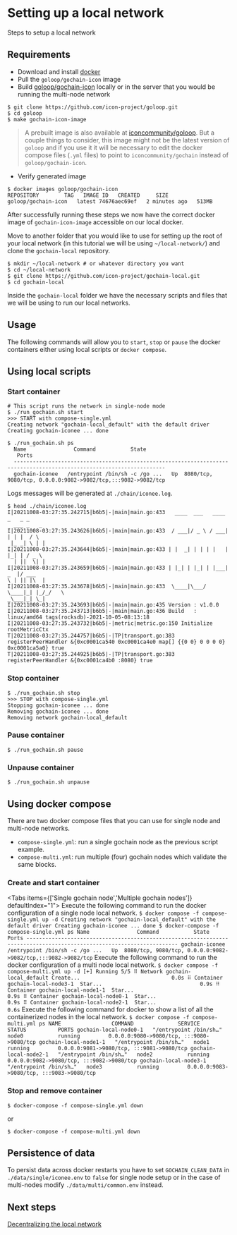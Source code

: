 
# Setting up a local network
Steps to setup a local network

## Requirements

* Download and install [docker](https://docs.docker.com/get-docker/)
* Pull the ```goloop/gochain-icon``` image
* Build [goloop/gochain-icon](https://github.com/icon-project/gochain-local) locally or in the server that you would be running the multi-node network

```
$ git clone https://github.com/icon-project/goloop.git
$ cd goloop
$ make gochain-icon-image
```

> A prebuilt image is also available at [iconcommunity/goloop](https://hub.docker.com/r/iconcommunity/gochain). But a couple things to consider, this image might not be the latest version of ```goloop``` and if you use it it will be necessary to edit the docker compose files (```.yml``` files) to point to ```iconcommunity/gochain``` instead of ```goloop/gochain-icon```.

* Verify generated image
    
```
$ docker images goloop/gochain-icon
REPOSITORY        TAG   IMAGE ID   CREATED     SIZE           
goloop/gochain-icon   latest 74676aec69ef   2 minutes ago   513MB
```

After successfully running these steps we now have the correct docker image of ```gochain-icon-image``` accessible on our local docker.

Move to another folder that you would like to use for setting up the root of your local network (in this tutorial we will be using ```~/local-network/```) and clone the ```gochain-local``` repository.

```
$ mkdir ~/local-network # or whatever directory you want
$ cd ~/local-network
$ git clone https://github.com/icon-project/gochain-local.git
$ cd gochain-local
```

Inside the ```gochain-local``` folder we have the necessary scripts and files that we will be using to run our local networks.

## Usage
The following commands will allow you to ```start```, ```stop``` or ```pause``` the docker containers either using local scripts or ```docker compose```.

## Using local scripts
### Start container
```
# This script runs the network in single-node mode
$ ./run_gochain.sh start
>>> START with compose-single.yml
Creating network "gochain-local_default" with the default driver
Creating gochain-iconee ... done

$ ./run_gochain.sh ps
  Name               Command           State                       
   Ports
  ----------------------------------------------------------------------------------------------------------------------
  gochain-iconee   /entrypoint /bin/sh -c /go ...   Up  8080/tcp, 9080/tcp, 0.0.0.0:9082->9082/tcp,:::9082->9082/tcp
  ```

Logs messages will be generated at ```./chain/iconee.log```.

```
$ head ./chain/iconee.log
I|20211008-03:27:35.242715|b6b5|-|main|main.go:433   ____  ___   ____ _   _ _  
  ___ _   _
I|20211008-03:27:35.243626|b6b5|-|main|main.go:433  / ___|/ _ \ / ___| | | |  / \
 |_ _| \ | |
I|20211008-03:27:35.243644|b6b5|-|main|main.go:433 | |  _| | | | |   | |_| | / _ \
  | ||  \| |
I|20211008-03:27:35.243659|b6b5|-|main|main.go:433 | |_| | |_| | |___|  _  |/ ___
\ | || |\  |
I|20211008-03:27:35.243678|b6b5|-|main|main.go:433  \____|\___/ \____|_| |_/_/   \
_\___|_| \_|
I|20211008-03:27:35.243693|b6b5|-|main|main.go:435 Version : v1.0.0
I|20211008-03:27:35.243713|b6b5|-|main|main.go:436 Build   : linux/amd64 tags(rocksdb)-2021-10-05-08:13:18
I|20211008-03:27:35.243732|b6b5|-|metric|metric.go:150 Initialize rootMetricCtx
T|20211008-03:27:35.244757|b6b5|-|TP|transport.go:383 registerPeerHandler &{0xc0001ca540 0xc0001ca4e0 map[] {{0 0} 0 0 0 0} 0xc0001ca5a0} true
T|20211008-03:27:35.244925|b6b5|-|TP|transport.go:383 registerPeerHandler &{0xc0001ca4b0 :8080} true
```

### Stop container
```
$ ./run_gochain.sh stop
>>> STOP with compose-single.yml
Stopping gochain-iconee ... done
Removing gochain-iconee ... done
Removing network gochain-local_default
```
### Pause container
```
$ ./run_gochain.sh pause
```
### Unpause container
``` 
$ ./run_gochain.sh unpause
``` 
## Using docker compose
There are two docker compose files that you can use for single node and multi-node networks.
* ```compose-single.yml```: run a single gochain node as the previous script example.
* ```compose-multi.yml```: run multiple (four) gochain nodes which validate the same blocks.

### Create and start container

<Tabs items={['Single gochain node','Multiple gochain nodes']} defaultIndex="1">
    <Tab>
        Execute the following command to run the docker configuration of a single node local network.
        ```
            $ docker compose -f compose-single.yml up -d
            Creating network "gochain-local_default" with the default driver
            Creating gochain-iconee ... done
            $ docker-compose -f compose-single.yml ps
            Name               Command           State                       
            Ports
            ----------------------------------------------------------------------------------------------------------------------
            gochain-iconee   /entrypoint /bin/sh -c /go ...   Up  8080/tcp, 9080/tcp,
            0.0.0.0:9082->9082/tcp,:::9082->9082/tcp
        ```
    </Tab>
    <Tab>
        Execute the following command to run the docker configuration of a multi node local network.
        ```
                    $ docker compose -f compose-multi.yml up -d
            [+] Running 5/5
            ⠿ Network gochain-local_default Create...                             0.0s
            ⠿ Container gochain-local-node3-1  Star...                               0.9s
            ⠿ Container gochain-local-node1-1  Star...                               0.9s
            ⠿ Container gochain-local-node0-1  Star...                               0.9s
            ⠿ Container gochain-local-node2-1  Star...                               0.6s
        ```
        Execute the following command for docker to show a list of all the containerized nodes in the local network.
        ```
            $ docker compose -f compose-multi.yml ps
            NAME                COMMAND              SERVICE         STATUS          PORTS
            gochain-local-node0-1   "/entrypoint /bin/sh…"   node0           running         0.0.0.0:9080->9080/tcp, :::9080->9080/tcp
            gochain-local-node1-1   "/entrypoint /bin/sh…"   node1           running         0.0.0.0:9081->9080/tcp, :::9081->9080/tcp
            gochain-local-node2-1   "/entrypoint /bin/sh…"   node2           running         0.0.0.0:9082->9080/tcp, :::9082->9080/tcp
            gochain-local-node3-1   "/entrypoint /bin/sh…"   node3           running         0.0.0.0:9083->9080/tcp, :::9083->9080/tcp
        ```
    </Tab>
</Tabs>
### Stop and remove container
```
$ docker-compose -f compose-single.yml down
```
or
```
$ docker-compose -f compose-multi.yml down
```
## Persistence of data
To persist data across docker restarts you have to set ```GOCHAIN_CLEAN_DATA``` in ```./data/single/iconee.env``` to ```false``` for single node setup or in the case of multi-nodes modify ```./data/multi/common.env``` instead.

## Next steps
[Decentralizing the local network]()